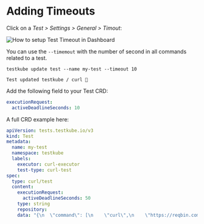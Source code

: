 
# Adding Timeouts

<Tabs>
<TabItem value="dashboard" label="Dashboard" default>

Click on a *Test > Settings > General > Timout*:

![How to setup Test Timeout in Dashboard](../img/dashboard-timeout.png)

</TabItem>

<TabItem value="cli" label="CLI">

You can use the <code>--timemout</code> with the number of second in all commands related to a test.

```
testkube update test --name my-test --timeout 10
```

``` title="Expected output:"
Test updated testkube / curl 🥇
```

</TabItem>

<TabItem value="crd" label="Custom Resource">
Add the following field to your Test CRD:

```yaml
executionRequest:
  activeDeadlineSeconds: 10
```

A full CRD example here:

``` yaml
apiVersion: tests.testkube.io/v3
kind: Test
metadata:
  name: my-test
  namespace: testkube
  labels:
    executor: curl-executor
    test-type: curl-test
spec:
  type: curl/test
  content:
    executionRequest:
      activeDeadlineSeconds: 50
    type: string
    repository:
    data: "{\n  \"command\": [\n    \"curl\",\n    \"https://reqbin.com/echo/get/json\",\n    \"-H\",\n    \"'Accept: application/json'\"\n  ],\n  \"expected_status\": \"200\",\n  \"expected_body\": \"{\\\"success\\\":\\\"true\\\"}\"\n}"
```

</TabItem>

</Tabs>
